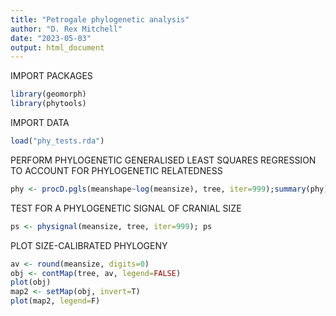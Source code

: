 ---
title: "Petrogale phylogenetic analysis"
author: "D. Rex Mitchell"
date: "2023-05-03"
output: html_document
---

IMPORT PACKAGES
```{r}
library(geomorph)
library(phytools)
```

IMPORT DATA
```{r}
load("phy_tests.rda")
```

PERFORM PHYLOGENETIC GENERALISED LEAST SQUARES REGRESSION TO ACCOUNT FOR PHYLOGENETIC RELATEDNESS
```{r}
phy <- procD.pgls(meanshape~log(meansize), tree, iter=999);summary(phy)
```

TEST FOR A PHYLOGENETIC SIGNAL OF CRANIAL SIZE
```{r}
ps <- physignal(meansize, tree, iter=999); ps
```

PLOT SIZE-CALIBRATED PHYLOGENY
```{r}
av <- round(meansize, digits=0)
obj <- contMap(tree, av, legend=FALSE)
plot(obj)
map2 <- setMap(obj, invert=T)
plot(map2, legend=F)
```